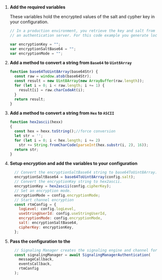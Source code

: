 <PlatformWrapper platform="web">
        
1.  **Add the required variables**

    These variables hold the encrypted values of the salt and cypher key in your configuration.

    ``` javascript
    // In a production environment, you retrieve the key and salt from
    // an authentication server. For this code example you generate locally.

    var encryptionKey = "";
    var encryptionSaltBase64 = "";
    var encryptionMode = "";
    ```

2.  **Add a method to convert a string from `Base64` to `Uint8Array`**


      ``` javascript
      function base64ToUint8Array(base64Str) {
        const raw = window.atob(base64Str);
        const result = new Uint8Array(new ArrayBuffer(raw.length));
        for (let i = 0; i < raw.length; i += 1) {
          result[i] = raw.charCodeAt(i);
        }
        return result;
      }
      ```

3.  **Add a method to convert a string from `Hex` to `ASCII`**

    ``` javascript
    function hex2ascii(hexx)
    {
      const hex = hexx.toString();//force conversion
      let str = '';
      for (let i = 0; i < hex.length; i += 2)
        str += String.fromCharCode(parseInt(hex.substr(i, 2), 16));
      return str;
    }
    ```

4.  **Setup encryption and add the variables to your configuration**

    ``` javascript
      // Convert the encryptionSaltBase64 string to base64ToUint8Array.
      encryptionSaltBase64 = base64ToUint8Array(config.salt);
      // Convert the encryptionKey string to hex2ascii.
      encryptionKey = hex2ascii(config.cipherKey);
      // Set an encryption mode.
      encryptionMode = config.encryptionMode;
      // Start channel encryption
      const rtmConfig = {
        logLevel: config.logLevel,
        useStringUserId: config.useStringUserId,
        encryptionMode: config.encryptionMode,
        salt: encryptionSaltBase64,
        cipherKey: encryptionKey,
      };
    ```

1.  **Pass the configuration to the <Vg k="MESS_ENGINE" />**

    ``` javascript
      // Signaling Manager creates the signaling engine and channel for you
      const signalingManager = await SignalingManagerAuthentication(
        messageCallback,
        eventsCallback,
        rtmConfig
      );
    ```

</PlatformWrapper>

